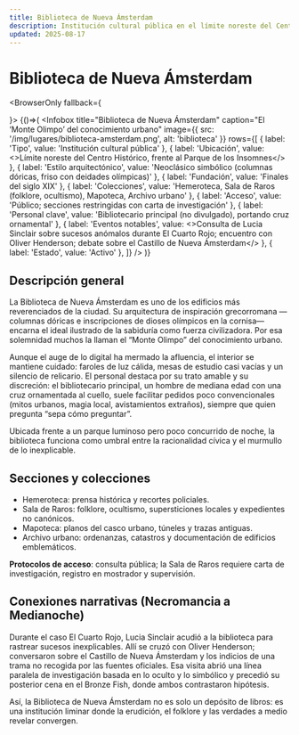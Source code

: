 ```yaml
---
title: Biblioteca de Nueva Ámsterdam
description: Institución cultural pública en el límite noreste del Centro Histórico; archivo neoclásico con hemeroteca y sala de raros. Nodo clave durante El Cuarto Rojo.
updated: 2025-08-17
---
```




# Biblioteca de Nueva Ámsterdam

<BrowserOnly fallback={<div />}>
{()=>(
  <Infobox
    title="Biblioteca de Nueva Ámsterdam"
    caption="El ‘Monte Olimpo’ del conocimiento urbano"
    image={{ src: '/img/lugares/biblioteca-amsterdam.png', alt: 'biblioteca' }}
    rows={[
      { label: 'Tipo', value: 'Institución cultural pública' },
      { label: 'Ubicación', value: <>Límite noreste del <Link to="/CrSaSo/lugares/Centro%20Histórico">Centro Histórico</Link>, frente al Parque de los Insomnes</> },
      { label: 'Estilo arquitectónico', value: 'Neoclásico simbólico (columnas dóricas, friso con deidades olímpicas)' },
      { label: 'Fundación', value: 'Finales del siglo XIX' },
      { label: 'Colecciones', value: 'Hemeroteca, Sala de Raros (folklore, ocultismo), Mapoteca, Archivo urbano' },
      { label: 'Acceso', value: 'Público; secciones restringidas con carta de investigación' },
      { label: 'Personal clave', value: 'Bibliotecario principal (no divulgado), portando cruz ornamental' },
      { label: 'Eventos notables', value: <>Consulta de <Link to="/CrSaSo/personajes/Lucia%20Sinclair">Lucia Sinclair</Link> sobre sucesos anómalos durante <Link to="/CrSaSo/eventos/El%20Cuarto%20Rojo">El Cuarto Rojo</Link>; encuentro con <Link to="/CrSaSo/personajes/Oliver%20Henderson">Oliver Henderson</Link>; debate sobre el <Link to="/CrSaSo/lugares/Castillo%20de%20Nueva%20Ámsterdam">Castillo de Nueva Ámsterdam</Link></> },
      { label: 'Estado', value: 'Activo' },
    ]}
  />
)}
</BrowserOnly>


## Descripción general

La Biblioteca de Nueva Ámsterdam es uno de los edificios más reverenciados de la ciudad. Su arquitectura de inspiración grecorromana —columnas dóricas e inscripciones de dioses olímpicos en la cornisa— encarna el ideal ilustrado de la sabiduría como fuerza civilizadora. Por esa solemnidad muchos la llaman el “Monte Olimpo” del conocimiento urbano.

Aunque el auge de lo digital ha mermado la afluencia, el interior se mantiene cuidado: faroles de luz cálida, mesas de estudio casi vacías y un silencio de relicario. El personal destaca por su trato amable y su discreción: el bibliotecario principal, un hombre de mediana edad con una cruz ornamentada al cuello, suele facilitar pedidos poco convencionales (mitos urbanos, magia local, avistamientos extraños), siempre que quien pregunta “sepa cómo preguntar”.

Ubicada frente a un parque luminoso pero poco concurrido de noche, la biblioteca funciona como umbral entre la racionalidad cívica y el murmullo de lo inexplicable.

## Secciones y colecciones

- Hemeroteca: prensa histórica y recortes policiales.  
- Sala de Raros: folklore, ocultismo, supersticiones locales y expedientes no canónicos.  
- Mapoteca: planos del casco urbano, túneles y trazas antiguas.  
- Archivo urbano: ordenanzas, catastros y documentación de edificios emblemáticos.

**Protocolos de acceso**: consulta pública; la Sala de Raros requiere carta de investigación, registro en mostrador y supervisión.

## Conexiones narrativas (Necromancia a Medianoche)

Durante el caso <Link to="/CrSaSo/eventos/El%20Cuarto%20Rojo">El Cuarto Rojo</Link>, <Link to="/CrSaSo/personajes/Lucia%20Sinclair">Lucia Sinclair</Link> acudió a la biblioteca para rastrear sucesos inexplicables. Allí se cruzó con <Link to="/CrSaSo/personajes/Oliver%20Henderson">Oliver Henderson</Link>; conversaron sobre el <Link to="/CrSaSo/lugares/Castillo%20de%20Nueva%20Ámsterdam">Castillo de Nueva Ámsterdam</Link> y los indicios de una trama no recogida por las fuentes oficiales. Esa visita abrió una línea paralela de investigación basada en lo oculto y lo simbólico y precedió su posterior cena en el <Link to="/CrSaSo/lugares/Bronze%20Fish">Bronze Fish</Link>, donde ambos contrastaron hipótesis.

Así, la Biblioteca de Nueva Ámsterdam no es solo un depósito de libros: es una institución liminar donde la erudición, el folklore y las verdades a medio revelar convergen.

